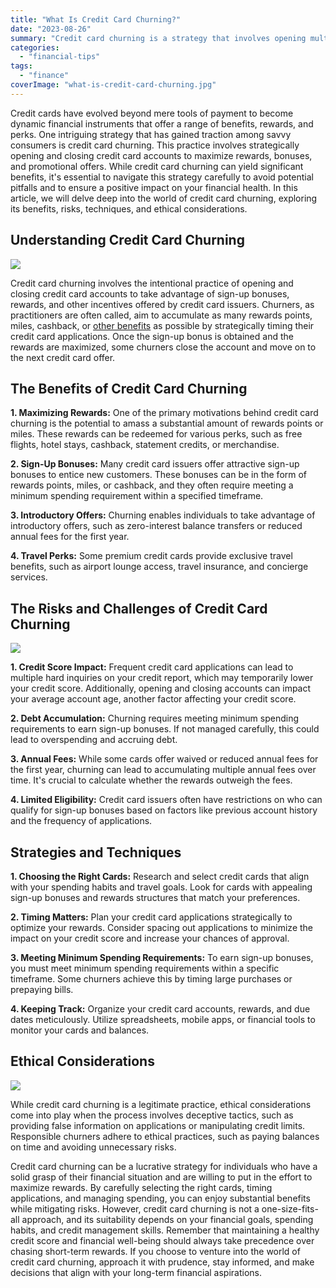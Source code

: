 ```yaml
---
title: "What Is Credit Card Churning?"
date: "2023-08-26"
summary: "Credit card churning is a strategy that involves opening multiple credit cards, meeting their signup bonus requirements, and then closing them before any annual fees kick in."
categories: 
  - "financial-tips"
tags: 
  - "finance"
coverImage: "what-is-credit-card-churning.jpg"
---
```


Credit cards have evolved beyond mere tools of payment to become dynamic financial instruments that offer a range of benefits, rewards, and perks. One intriguing strategy that has gained traction among savvy consumers is credit card churning. This practice involves strategically opening and closing credit card accounts to maximize rewards, bonuses, and promotional offers. While credit card churning can yield significant benefits, it's essential to navigate this strategy carefully to avoid potential pitfalls and to ensure a positive impact on your financial health. In this article, we will delve deep into the world of credit card churning, exploring its benefits, risks, techniques, and ethical considerations.

## Understanding Credit Card Churning

![](https://images.pexels.com/photos/259200/pexels-photo-259200.jpeg?auto=compress&cs=tinysrgb&w=1260&h=750&dpr=2)

Credit card churning involves the intentional practice of opening and closing credit card accounts to take advantage of sign-up bonuses, rewards, and other incentives offered by credit card issuers. Churners, as practitioners are often called, aim to accumulate as many rewards points, miles, cashback, or [other benefits](/blog/the-pros-and-cons-of-credit-card-churning-is-it-worth-it) as possible by strategically timing their credit card applications. Once the sign-up bonus is obtained and the rewards are maximized, some churners close the account and move on to the next credit card offer.

## The Benefits of Credit Card Churning

**1. Maximizing Rewards:** One of the primary motivations behind credit card churning is the potential to amass a substantial amount of rewards points or miles. These rewards can be redeemed for various perks, such as free flights, hotel stays, cashback, statement credits, or merchandise.

**2. Sign-Up Bonuses:** Many credit card issuers offer attractive sign-up bonuses to entice new customers. These bonuses can be in the form of rewards points, miles, or cashback, and they often require meeting a minimum spending requirement within a specified timeframe.

**3. Introductory Offers:** Churning enables individuals to take advantage of introductory offers, such as zero-interest balance transfers or reduced annual fees for the first year.

**4. Travel Perks:** Some premium credit cards provide exclusive travel benefits, such as airport lounge access, travel insurance, and concierge services.

## The Risks and Challenges of Credit Card Churning
![](https://images.pexels.com/photos/8937438/pexels-photo-8937438.jpeg?auto=compress&cs=tinysrgb&w=1260&h=750&dpr=2)

**1. Credit Score Impact:** Frequent credit card applications can lead to multiple hard inquiries on your credit report, which may temporarily lower your credit score. Additionally, opening and closing accounts can impact your average account age, another factor affecting your credit score.

**2. Debt Accumulation:** Churning requires meeting minimum spending requirements to earn sign-up bonuses. If not managed carefully, this could lead to overspending and accruing debt.

**3. Annual Fees:** While some cards offer waived or reduced annual fees for the first year, churning can lead to accumulating multiple annual fees over time. It's crucial to calculate whether the rewards outweigh the fees.

**4. Limited Eligibility:** Credit card issuers often have restrictions on who can qualify for sign-up bonuses based on factors like previous account history and the frequency of applications.

## Strategies and Techniques

**1. Choosing the Right Cards:** Research and select credit cards that align with your spending habits and travel goals. Look for cards with appealing sign-up bonuses and rewards structures that match your preferences.

**2. Timing Matters:** Plan your credit card applications strategically to optimize your rewards. Consider spacing out applications to minimize the impact on your credit score and increase your chances of approval.

**3. Meeting Minimum Spending Requirements:** To earn sign-up bonuses, you must meet minimum spending requirements within a specific timeframe. Some churners achieve this by timing large purchases or prepaying bills.

**4. Keeping Track:** Organize your credit card accounts, rewards, and due dates meticulously. Utilize spreadsheets, mobile apps, or financial tools to monitor your cards and balances.

## Ethical Considerations

![](https://images.pexels.com/photos/6632175/pexels-photo-6632175.jpeg?auto=compress&cs=tinysrgb&w=1260&h=750&dpr=2)

While credit card churning is a legitimate practice, ethical considerations come into play when the process involves deceptive tactics, such as providing false information on applications or manipulating credit limits. Responsible churners adhere to ethical practices, such as paying balances on time and avoiding unnecessary risks.

Credit card churning can be a lucrative strategy for individuals who have a solid grasp of their financial situation and are willing to put in the effort to maximize rewards. By carefully selecting the right cards, timing applications, and managing spending, you can enjoy substantial benefits while mitigating risks. However, credit card churning is not a one-size-fits-all approach, and its suitability depends on your financial goals, spending habits, and credit management skills. Remember that maintaining a healthy credit score and financial well-being should always take precedence over chasing short-term rewards. If you choose to venture into the world of credit card churning, approach it with prudence, stay informed, and make decisions that align with your long-term financial aspirations.